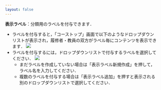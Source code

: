 ```yaml
---
layout: false
---
```


**表示ラベル**：分類用のラベルを付与できます．
- ラベルを付与すると，「コーストップ」画面で以下のようなドロップダウンリストが表示され，履修者・教員の双方がラベル毎にコンテンツを表示できます．
  ![](course-top-dropdown.png)
- ラベルを付与するには，ドロップダウンリストで付与するラベルを選択してください．
  ![](configure.png)
  - まだラベルを作成していない場合は「表示ラベル新規作成」を押して，ラベル名を入力してください．
  - 複数のラベルを付与する場合は「表示ラベル追加」を押すと表示される別のドロップダウンリストで選択してください．

